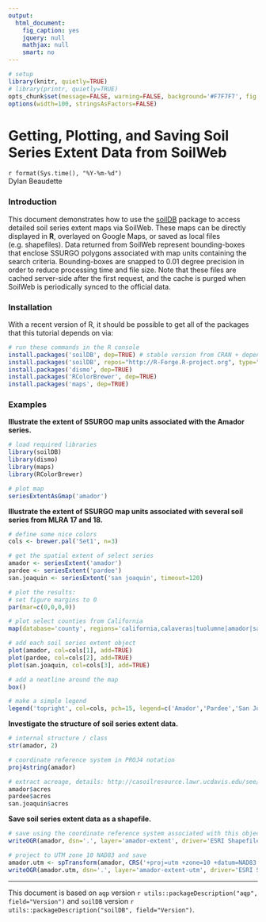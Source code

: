 ---
output:
  html_document:
    fig_caption: yes
    jquery: null
    mathjax: null
    smart: no
---

```{r setup, echo=FALSE, results='hide', warning=FALSE}
# setup
library(knitr, quietly=TRUE)
# library(printr, quietly=TRUE)
opts_chunk$set(message=FALSE, warning=FALSE, background='#F7F7F7', fig.align='center', fig.retina=1, dev='png', tidy=FALSE, verbose=FALSE)
options(width=100, stringsAsFactors=FALSE)
```

Getting, Plotting, and Saving Soil Series Extent Data from SoilWeb
===============================================================
`r format(Sys.time(), "%Y-%m-%d")`
<br>Dylan Beaudette

### Introduction
This document demonstrates how to use the [soilDB](https://r-forge.r-project.org/scm/viewvc.php/*checkout*/docs/soilDB/soilDB-Intro.html?root=aqp) package to access detailed soil series extent maps via SoilWeb. These maps can be directly displayed in **R**, overlayed on Google Maps, or saved as local files (e.g. shapefiles). Data returned from SoilWeb represent bounding-boxes that enclose SSURGO polygons associated with map units containing the search criteria. Bounding-boxes are snapped to 0.01 degree precision in order to reduce processing time and file size. Note that these files are cached server-side after the first request, and the cache is purged when SoilWeb is periodically synced to the official data.

### Installation
With a recent version of R, it should be possible to get all of the packages that this tutorial depends on via:
```{r install-deps, eval=FALSE}
# run these commands in the R console
install.packages('soilDB', dep=TRUE) # stable version from CRAN + dependencies
install.packages('soilDB', repos="http://R-Forge.R-project.org", type="source") # most recent copy from r-forge
install.packages('dismo', dep=TRUE)
install.packages('RColorBrewer', dep=TRUE)
install.packages('maps', dep=TRUE)
```

### Examples 
**Illustrate the extent of SSURGO map units associated with the Amador series.**
```{r libraries, results='hide'}
# load required libraries
library(soilDB)
library(dismo)
library(maps)
library(RColorBrewer)
```

```{r example-1, eval=FALSE}
# plot map
seriesExtentAsGmap('amador')
```

**Illustrate the extent of SSURGO map units associated with several soil series from MLRA 17 and 18.**
```{r example-2, results='hide'}
# define some nice colors
cols <- brewer.pal('Set1', n=3)

# get the spatial extent of select series
amador <- seriesExtent('amador')
pardee <- seriesExtent('pardee')
san.joaquin <- seriesExtent('san joaquin', timeout=120)

# plot the results:
# set figure margins to 0
par(mar=c(0,0,0,0))

# plot select counties from California
map(database='county', regions='california,calaveras|tuolumne|amador|san joaquin|stanislaus|merced|mariposa|sacramento')

# add each soil series extent object
plot(amador, col=cols[1], add=TRUE)
plot(pardee, col=cols[2], add=TRUE)
plot(san.joaquin, col=cols[3], add=TRUE)

# add a neatline around the map
box()

# make a simple legend
legend('topright', col=cols, pch=15, legend=c('Amador','Pardee','San Joaquin'))
```


**Investigate the structure of soil series extent data.**
```{r example-3}
# internal structure / class
str(amador, 2)

# coordinate reference system in PROJ4 notation
proj4string(amador)

# extract acreage, details: http://casoilresource.lawr.ucdavis.edu/see/
amador$acres
pardee$acres
san.joaquin$acres
```

**Save soil series extent data as a shapefile.**
```{r example-4, eval=FALSE}
# save using the coordinate reference system associated with this object (GCS WGS84)
writeOGR(amador, dsn='.', layer='amador-extent', driver='ESRI Shapefile')

# project to UTM zone 10 NAD83 and save
amador.utm <- spTransform(amador, CRS('+proj=utm +zone=10 +datum=NAD83'))
writeOGR(amador.utm, dsn='.', layer='amador-extent-utm', driver='ESRI Shapefile')
```

----------------------------
This document is based on `aqp` version `r utils::packageDescription("aqp", field="Version")` and `soilDB` version `r utils::packageDescription("soilDB", field="Version")`.